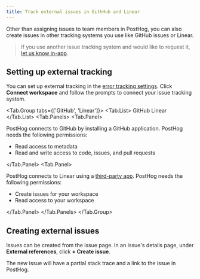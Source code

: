```yaml
---
title: Track external issues in GithHub and Linear
---
```



Other than assigning issues to team members in PostHog, you can also create issues in other tracking systems you use like GitHub issues or Linear. 

> If you use another issue tracking system and would like to request it, [let us know in-app](https://app.posthog.com#panel=support%3Afeedback%3Aerror_tracking%3Alow%3Atrue).

## Setting up external tracking

You can set up external tracking in the [error tracking settings](https://app.posthog.com/project/configuration?tab=error-tracking-integrations). Click **Connect workspace** and follow the prompts to connect your issue tracking system.

<Tab.Group tabs={['GitHub', 'Linear']}>
<Tab.List>
  <Tab>GitHub</Tab>
  <Tab>Linear</Tab>
</Tab.List>
<Tab.Panels>
<Tab.Panel>

PostHog connects to GitHub by installing a GitHub application. PostHog needs the following permissions:

- Read access to metadata
- Read and write access to code, issues, and pull requests

</Tab.Panel>
<Tab.Panel>

PostHog connects to Linear using a [third-party app](https://linear.app/docs/third-party-application-approvals). PostHog needs the following permissions:

- Create issues for your workspace
- Read access to your workspace

</Tab.Panel>
</Tab.Panels>
</Tab.Group>

## Creating external issues 

Issues can be created from the issue page. In an issue's details page, under **External references**, click **+ Create issue**.

<ProductScreenshot
    imageLight="https://res.cloudinary.com/dmukukwp6/image/upload/create_issue_error_light_b89cd91da1.png"
    imageDark="https://res.cloudinary.com/dmukukwp6/image/upload/create_issue_error_dark_7d158087f8.png"
    alt="Error tracking create issue in external tracking system"
    classes="rounded"
/>

The new issue will have a partial stack trace and a link to the issue in PostHog.